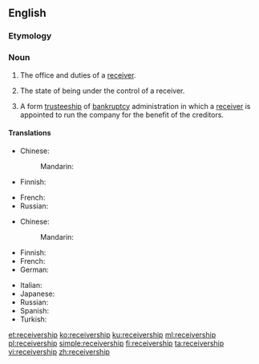 ==English==
{{wikipedia}}

===Etymology===
{{PIE root|en|keh₂p}}
{{suffix|receiver|ship|lang=en}}

===Noun===
{{en-noun}}

# {{lb|en|legal}} The office and duties of a [[receiver]].
# {{lb|en|legal}} The state of being under the control of a receiver.
# {{lb|en|legal|business}} A form [[trusteeship]] of [[bankruptcy]] administration in which a [[receiver]] is appointed to run the company for the benefit of the creditors.

====Translations====
{{trans-top|state of being under the control of a receiver}}
* Chinese:
*: Mandarin: {{t-needed|cmn}}
* Finnish: {{t+|fi|selvitystila}}
{{trans-mid}}
* French: {{t|fr|mise sous séquestre|f}}
* Russian: {{t-needed|ru}}
{{trans-bottom}}

{{trans-top|trusteeship in bankruptcy}}
* Chinese:
*: Mandarin: {{t-needed|cmn}}
* Finnish: {{t+|fi|konkurssihallinto}}
* French: {{t|fr|administration-séquestre|f}}
* German: {{t|de|Konkursverwaltung}}
{{trans-mid}}
* Italian: {{t+|it|sequestro}}
* Japanese: {{t+|ja|管財|tr=kanzai}}
* Russian: {{t+|ru|прее́мственность|f}}
* Spanish: {{t|es|sindicatura}}
* Turkish: {{t|tr|yedieminlik}}
{{trans-bottom}}

[[et:receivership]]
[[ko:receivership]]
[[ku:receivership]]
[[ml:receivership]]
[[pl:receivership]]
[[simple:receivership]]
[[fi:receivership]]
[[ta:receivership]]
[[vi:receivership]]
[[zh:receivership]]